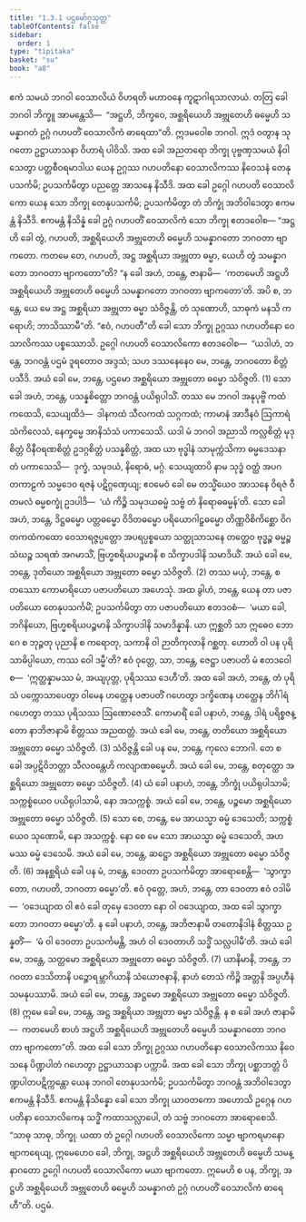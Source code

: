 ```yaml
---
title: "1.3.1 ပဌမော်ဂ္ဂသုတ္တ"
tableOfContents: false
sidebar:
  order: 1
type: "tipitaka"
basket: "su"
book: "a8"
---
```



<DynamicBreadcrumb />

<Division number="21" book="a8" e="ch" v="17" p="47">

<Paragraph number="213" book="a8">
ဧကံ သမယံ ဘဂဝါ ဝေသာလိယံ ဝိဟရတိ မဟာဝနေ ကူဋာဂါရသာလာယံ. တတြ ခေါ ဘဂဝါ ဘိက္ခူ အာမန္တေသိ—  “အဋ္ဌဟိ, ဘိက္ခဝေ, အစ္ဆရိယေဟိ အဗ္ဘုတေဟိ ဓမ္မေဟိ သမန္နာဂတံ ဥဂ္ဂံ ဂဟပတိံ ဝေသာလိကံ ဓာရေထာ”တိ. ဣဒမဝေါစ ဘဂဝါ. ဣဒံ ဝတွာန သုဂတော ဥဋ္ဌာယာသနာ ဝိဟာရံ ပါဝိသိ.
</Paragraph>

<Paragraph number="214" book="a8">
အထ ခေါ အညတရော ဘိက္ခု ပုဗ္ဗဏှသမယံ နိဝါသေတွာ ပတ္တစီဝရမာဒါယ ယေန ဥဂ္ဂဿ ဂဟပတိနော ဝေသာလိကဿ နိဝေသနံ တေနုပသင်္ကမိ; ဥပသင်္ကမိတွာ ပညတ္တေ အာသနေ နိသီဒိ. အထ ခေါ ဥဂ္ဂေါ ဂဟပတိ ဝေသာလိကော ယေန သော ဘိက္ခု တေနုပသင်္ကမိ; ဥပသင်္ကမိတွာ တံ ဘိက္ခုံ အဘိဝါဒေတွာ ဧကမန္တံ နိသီဒိ. ဧကမန္တံ နိသိန္နံ ခေါ ဥဂ္ဂံ ဂဟပတိံ ဝေသာလိကံ သော ဘိက္ခု ဧတဒဝေါစ—
</Paragraph>

<Paragraph number="215" book="a8">
“အဋ္ဌဟိ ခေါ တွံ, ဂဟပတိ, အစ္ဆရိယေဟိ အဗ္ဘုတေဟိ ဓမ္မေဟိ သမန္နာဂတော ဘဂဝတာ ဗျာကတော. ကတမေ တေ, ဂဟပတိ, အဋ္ဌ အစ္ဆရိယာ အဗ္ဘုတာ ဓမ္မာ, ယေဟိ တွံ သမန္နာဂတော ဘဂဝတာ ဗျာကတော”တိ? “န ခေါ အဟံ, ဘန္တေ, ဇာနာမိ—  ‘ကတမေဟိ အဋ္ဌဟိ အစ္ဆရိယေဟိ အဗ္ဘုတေဟိ ဓမ္မေဟိ သမန္နာဂတော ဘဂဝတာ ဗျာကတော’တိ. အပိ စ, ဘန္တေ, ယေ မေ အဋ္ဌ အစ္ဆရိယာ အဗ္ဘုတာ ဓမ္မာ သံဝိဇ္ဇန္တိ, တံ သုဏောဟိ, သာဓုကံ မနသိ ကရောဟိ; ဘာသိဿာမီ”တိ. “ဧဝံ, ဂဟပတီ”တိ ခေါ သော ဘိက္ခု ဥဂ္ဂဿ ဂဟပတိနော ဝေသာလိကဿ ပစ္စဿောသိ. ဥဂ္ဂေါ ဂဟပတိ ဝေသာလိကော ဧတဒဝေါစ—  “ယဒါဟံ, ဘန္တေ, ဘဂဝန္တံ ပဌမံ ဒူရတောဝ အဒ္ဒသံ; သဟ ဒဿနေနေဝ မေ, ဘန္တေ, ဘဂဝတော စိတ္တံ ပသီဒိ. အယံ ခေါ မေ, ဘန္တေ, ပဌမော အစ္ဆရိယော အဗ္ဘုတော ဓမ္မော သံဝိဇ္ဇတိ. (1)
</Paragraph>

<Paragraph number="216" book="a8">
သော ခေါ အဟံ, ဘန္တေ, ပသန္နစိတ္တော ဘဂဝန္တံ ပယိရုပါသိံ. တဿ မေ ဘဂဝါ အနုပုဗ္ဗိံ ကထံ ကထေသိ, သေယျထိဒံ—  ဒါနကထံ သီလကထံ သဂ္ဂကထံ; ကာမာနံ အာဒီနဝံ ဩကာရံ သံကိလေသံ, နေက္ခမ္မေ အာနိသံသံ ပကာသေသိ. ယဒါ မံ ဘဂဝါ အညာသိ ကလ္လစိတ္တံ မုဒုစိတ္တံ ဝိနီဝရဏစိတ္တံ ဥဒဂ္ဂစိတ္တံ ပသန္နစိတ္တံ, အထ ယာ ဗုဒ္ဓါနံ သာမုက္ကံသိကာ ဓမ္မဒေသနာ တံ ပကာသေသိ—  ဒုက္ခံ, သမုဒယံ, နိရောဓံ, မဂ္ဂံ. သေယျထာပိ နာမ သုဒ္ဓံ ဝတ္ထံ အပဂတကာဠကံ သမ္မဒေဝ ရဇနံ ပဋိဂ္ဂဏှေယျ; ဧဝမေဝံ ခေါ မေ တသ္မိံယေဝ အာသနေ ဝိရဇံ ဝီတမလံ ဓမ္မစက္ခုံ ဥဒပါဒိ—  ‘ယံ ကိဉ္စိ သမုဒယဓမ္မံ သဗ္ဗံ တံ နိရောဓဓမ္မန်’တိ. သော ခေါ အဟံ, ဘန္တေ, ဒိဋ္ဌဓမ္မော ပတ္တဓမ္မော ဝိဒိတဓမ္မော ပရိယောဂါဠှဓမ္မော တိဏ္ဏဝိစိကိစ္ဆော ဝိဂတကထံကထော ဝေသာရဇ္ဇပ္ပတ္တော အပရပ္ပစ္စယော သတ္ထုသာသနေ တတ္ထေဝ ဗုဒ္ဓဉ္စ ဓမ္မဉ္စ သံဃဉ္စ သရဏံ အဂမာသိံ, ဗြဟ္မစရိယပဉ္စမာနိ စ သိက္ခာပဒါနိ သမာဒိယိံ. အယံ ခေါ မေ, ဘန္တေ, ဒုတိယော အစ္ဆရိယော အဗ္ဘုတော ဓမ္မော သံဝိဇ္ဇတိ. (2)
</Paragraph>

<Paragraph number="217" book="a8">
တဿ မယှံ, ဘန္တေ, စတဿော ကောမာရိယော ပဇာပတိယော အဟေသုံ. အထ ခွါဟံ, ဘန္တေ, ယေန တာ ပဇာပတိယော တေနုပသင်္ကမိံ; ဥပသင်္ကမိတွာ တာ ပဇာပတိယော ဧတဒဝစံ—  ‘မယာ ခေါ, ဘဂိနိယော, ဗြဟ္မစရိယပဉ္စမာနိ သိက္ခာပဒါနိ သမာဒိန္နာနိ. ယာ ဣစ္ဆတိ သာ ဣဓေဝ ဘောဂေ စ ဘုဉ္ဇတု ပုညာနိ စ ကရောတု, သကာနိ ဝါ ဉာတိကုလာနိ ဂစ္ဆတု. ဟောတိ ဝါ ပန ပုရိသာဓိပ္ပါယော, ကဿ ဝေါ ဒမ္မီ’တိ? ဧဝံ ဝုတ္တေ, သာ, ဘန္တေ, ဇေဋ္ဌာ ပဇာပတိ မံ ဧတဒဝေါစ—  ‘ဣတ္ထန္နာမဿ မံ, အယျပုတ္တ, ပုရိသဿ ဒေဟီ’တိ. အထ ခေါ အဟံ, ဘန္တေ, တံ ပုရိသံ ပက္ကောသာပေတွာ ဝါမေန ဟတ္ထေန ပဇာပတိံ ဂဟေတွာ ဒက္ခိဏေန ဟတ္ထေန ဘိင်္ဂါရံ ဂဟေတွာ တဿ ပုရိသဿ ဩဏောဇေသိံ. ကောမာရိံ ခေါ ပနာဟံ, ဘန္တေ, ဒါရံ ပရိစ္စဇန္တော နာဘိဇာနာမိ စိတ္တဿ အညထတ္တံ. အယံ ခေါ မေ, ဘန္တေ, တတိယော အစ္ဆရိယော အဗ္ဘုတော ဓမ္မော သံဝိဇ္ဇတိ. (3)
</Paragraph>

<Paragraph number="218" book="a8">
သံဝိဇ္ဇန္တိ ခေါ ပန မေ, ဘန္တေ, ကုလေ ဘောဂါ. တေ စ ခေါ အပ္ပဋိဝိဘတ္တာ သီလဝန္တေဟိ ကလျာဏဓမ္မေဟိ. အယံ ခေါ မေ, ဘန္တေ, စတုတ္ထော အစ္ဆရိယော အဗ္ဘုတော ဓမ္မော သံဝိဇ္ဇတိ. (4)
</Paragraph>

<Paragraph number="219" book="a8">
ယံ ခေါ ပနာဟံ, ဘန္တေ, ဘိက္ခုံ ပယိရုပါသာမိ; သက္ကစ္စံယေဝ ပယိရုပါသာမိ, နော အသက္ကစ္စံ. အယံ ခေါ မေ, ဘန္တေ, ပဉ္စမော အစ္ဆရိယော အဗ္ဘုတော ဓမ္မော သံဝိဇ္ဇတိ. (5)
</Paragraph>

<Paragraph number="220" book="a8">
သော စေ, ဘန္တေ, မေ အာယသ္မာ ဓမ္မံ ဒေသေတိ; သက္ကစ္စံယေဝ သုဏောမိ, နော အသက္ကစ္စံ. နော စေ မေ သော အာယသ္မာ ဓမ္မံ ဒေသေတိ, အဟမဿ ဓမ္မံ ဒေသေမိ. အယံ ခေါ မေ, ဘန္တေ, ဆဋ္ဌော အစ္ဆရိယော အဗ္ဘုတော ဓမ္မော သံဝိဇ္ဇတိ. (6)
</Paragraph>

<Paragraph number="221" book="a8">
အနစ္ဆရိယံ ခေါ ပန မံ, ဘန္တေ, ဒေဝတာ ဥပသင်္ကမိတွာ အာရောစေန္တိ—  ‘သွာက္ခာတော, ဂဟပတိ, ဘဂဝတာ ဓမ္မော’တိ. ဧဝံ ဝုတ္တေ, အဟံ, ဘန္တေ, တာ ဒေဝတာ ဧဝံ ဝဒါမိ—  ‘ဝဒေယျာထ ဝါ ဧဝံ ခေါ တုမှေ ဒေဝတာ နော ဝါ ဝဒေယျာထ, အထ ခေါ သွာက္ခာတော ဘဂဝတာ ဓမ္မော’တိ. န ခေါ ပနာဟံ, ဘန္တေ, အဘိဇာနာမိ တတောနိဒါနံ စိတ္တဿ ဥန္နတိံ—  ‘မံ ဝါ ဒေဝတာ ဥပသင်္ကမန္တိ, အဟံ ဝါ ဒေဝတာဟိ သဒ္ဓိံ သလ္လပါမီ’တိ. အယံ ခေါ မေ, ဘန္တေ, သတ္တမော အစ္ဆရိယော အဗ္ဘုတော ဓမ္မော သံဝိဇ္ဇတိ. (7)
</Paragraph>

<Paragraph number="222" book="a8">
ယာနိမာနိ, ဘန္တေ, ဘဂဝတာ ဒေသိတာနိ ပဉ္စောရမ္ဘာဂိယာနိ သံယောဇနာနိ, နာဟံ တေသံ ကိဉ္စိ အတ္တနိ အပ္ပဟီနံ သမနုပဿာမိ. အယံ ခေါ မေ, ဘန္တေ, အဋ္ဌမော အစ္ဆရိယော အဗ္ဘုတော ဓမ္မော သံဝိဇ္ဇတိ. (8)
</Paragraph>

<Paragraph number="223" book="a8">
ဣမေ ခေါ မေ, ဘန္တေ, အဋ္ဌ အစ္ဆရိယာ အဗ္ဘုတာ ဓမ္မာ သံဝိဇ္ဇန္တိ. န စ ခေါ အဟံ ဇာနာမိ—  ကတမေဟိ စာဟံ အဋ္ဌဟိ အစ္ဆရိယေဟိ အဗ္ဘုတေဟိ ဓမ္မေဟိ သမန္နာဂတော ဘဂဝတာ ဗျာကတော”တိ.
</Paragraph>

<Paragraph number="224" book="a8">
အထ ခေါ သော ဘိက္ခု ဥဂ္ဂဿ ဂဟပတိနော ဝေသာလိကဿ နိဝေသနေ ပိဏ္ဍပါတံ ဂဟေတွာ ဥဋ္ဌာယာသနာ ပက္ကာမိ. အထ ခေါ သော ဘိက္ခု ပစ္ဆာဘတ္တံ ပိဏ္ဍပါတပဋိက္ကန္တော ယေန ဘဂဝါ တေနုပသင်္ကမိ; ဥပသင်္ကမိတွာ ဘဂဝန္တံ အဘိဝါဒေတွာ ဧကမန္တံ နိသီဒိ. ဧကမန္တံ နိသိန္နော ခေါ သော ဘိက္ခု ယာဝတကော အဟောသိ ဥဂ္ဂေန ဂဟပတိနာ ဝေသာလိကေန သဒ္ဓိံ ကထာသလ္လာပေါ, တံ သဗ္ဗံ ဘဂဝတော အာရောစေသိ.
</Paragraph>

<Paragraph number="225" book="a8">
“သာဓု သာဓု, ဘိက္ခု. ယထာ တံ ဥဂ္ဂေါ ဂဟပတိ ဝေသာလိကော သမ္မာ ဗျာကရမာနော ဗျာကရေယျ, ဣမေဟေဝ ခေါ, ဘိက္ခု, အဋ္ဌဟိ အစ္ဆရိယေဟိ အဗ္ဘုတေဟိ ဓမ္မေဟိ သမန္နာဂတော ဥဂ္ဂေါ ဂဟပတိ ဝေသာလိကော မယာ ဗျာကတော. ဣမေဟိ စ ပန, ဘိက္ခု, အဋ္ဌဟိ အစ္ဆရိယေဟိ အဗ္ဘုတေဟိ ဓမ္မေဟိ သမန္နာဂတံ ဥဂ္ဂံ ဂဟပတိံ ဝေသာလိကံ ဓာရေဟီ”တိ.

</Paragraph>
</Division>

<Paragraph number="226" type="center" book="a8">
ပဌမံ.
</Paragraph>